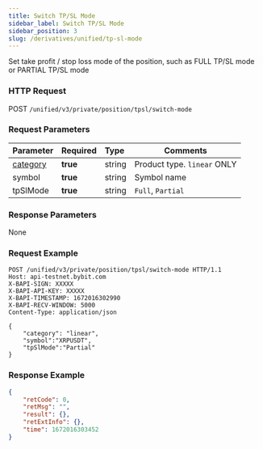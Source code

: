 ```yaml
---
title: Switch TP/SL Mode
sidebar_label: Switch TP/SL Mode
sidebar_position: 3
slug: /derivatives/unified/tp-sl-mode
---
```


Set take profit / stop loss mode of the position, such as FULL TP/SL mode or PARTIAL TP/SL mode

### HTTP Request
POST `/unified/v3/private/position/tpsl/switch-mode`

### Request Parameters
| Parameter | Required | Type | Comments|
|:----- |:-------|:-----|------ |
|[category](../enum#category) |**true** |string |Product type. `linear` ONLY |
|symbol |**true** |string |Symbol name|
|tpSlMode |**true** |string |`Full`, `Partial` |

### Response Parameters
None

### Request Example

<Tabs>
<TabItem value="console-console" label="Console">

```http
POST /unified/v3/private/position/tpsl/switch-mode HTTP/1.1
Host: api-testnet.bybit.com
X-BAPI-SIGN: XXXXX
X-BAPI-API-KEY: XXXXX
X-BAPI-TIMESTAMP: 1672016302990
X-BAPI-RECV-WINDOW: 5000
Content-Type: application/json

{
    "category": "linear",
    "symbol":"XRPUSDT",
    "tpSlMode":"Partial"
}
```

</TabItem>
</Tabs>

### Response Example

<Tabs>
<TabItem value="json response" label="Response">

```json
{
    "retCode": 0,
    "retMsg": "",
    "result": {},
    "retExtInfo": {},
    "time": 1672016303452
}
```
</TabItem>
</Tabs>

